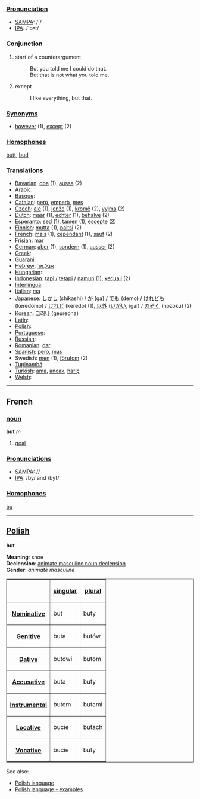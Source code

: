 ===[[Pronunciation]]===
*[[w:SAMPA|SAMPA]]: /'/
*[[w:IPA|IPA]]: /'bʌt/

===Conjunction===

#start of a counterargument
#: But you told me I could do that.
#: But that is not what you told me.
# except
#: I like everything, but that.

===[[Synonym]]s===
*[[however]] (1), [[except]] (2)

===[[Homophone]]s===

[[butt]], [[bud]]

===Translations===
*[[Bavarian]]: [[oba]] (1), [[aussa]] (2)
*[[Arabic]]: [[]]
*[[Basque]]: [[]]
*[[Catalan]]: [[però]], [[emperò]], [[mes]]
*[[Czech]]: [[ale]] (1), [[jenže]] (1), [[kromě]] (2), [[vyjma]] (2)
*[[Dutch]]: [[maar]] (1), [[echter]] (1), [[behalve]] (2)
*[[Esperanto]]: [[sed]] (1), [[tamen]] (1), [[escepte]] (2)
*[[Finnish]]: [[mutta]] (1), [[paitsi]] (2)
*[[French]]: [[mais]] (1), [[cependant]] (1), [[sauf]] (2)
*[[Frisian]]: [[mar]]
*[[German]]: [[aber]] (1), [[sondern]] (1), [[ausser]] (2)
*[[Greek]]: [[]]
*[[Guarani]]: [[]]
*[[Hebrew]]: [[אבל]],[[אך]]
*[[Hungarian]]: [[]]
*[[Indonesian]]: [[tapi]] / [[tetapi]] / [[namun]] (1), [[kecuali]] (2)
*[[Interlingua]]: [[]]
*[[Italian]]: [[ma]]
*[[Japanese]]: [[しかし]] (shikashi) / [[が]] (ga) / [[でも]] (demo) / [[けれども]] (keredomo) / [[けれど]] (keredo) (1), [[以外]] ([[いがい]], igai) / [[のぞく]] (nozoku) (2)
*[[Korean]]: [[그러나]] (geureona)
*[[Latin]]: [[]]
*[[Polish]]: [[]]
*[[Portuguese]]: [[]]
*[[Russian]]: [[]]
*[[Romanian]]: [[dar]]
*[[Spanish]]: [[pero]], [[mas]]
*Swedish: [[men]] (1), [[förutom]] (2)
*[[Tupinambá]]: [[]]
*[[Turkish]]: [[ama]], [[ancak]], [[hariç]]
*[[Welsh]]: [[]]

----

==French==

===[[noun]]===
'''but''' ''m''

#[[goal]]

===[[Pronunciation]]s===
*[[w:SAMPA|SAMPA]]: //
*[[w:IPA|IPA]]: /by/ and /byt/


===[[Homophone]]s===

[[bu]]

----

==[[Polish]]==

'''but'''

'''Meaning''': shoe<br>
'''Declension''': [[Polish language - animate masculine noun declension|animate masculine noun declension]]<br>
'''Gender''': ''animate masculine''<br>

<table border=1>
<tr><th><th>[[Polish language - singular number|singular]]<th>[[Polish language - plural number|plural]]</tr>
<tr><th>[[Polish language - nominative|Nominative]]<td>but<td>buty</tr>
<tr><th>[[Polish language - genitive|Genitive]]<td>buta<td>butów</tr>
<tr><th>[[Polish language - dative|Dative]]<td>butowi<td>butom</tr>
<tr><th>[[Polish language - accusative|Accusative]]<td>buta<td>buty</tr>
<tr><th>[[Polish language - instrumental|Instrumental]]<td>butem<td>butami</tr>
<tr><th>[[Polish language - locative|Locative]]<td>bucie<td>butach</tr>
<tr><th>[[Polish language - vocative|Vocative]]<td>bucie<td>buty</tr>
</table>

See also:
* [[Polish language]]
* [[Polish language - examples]]